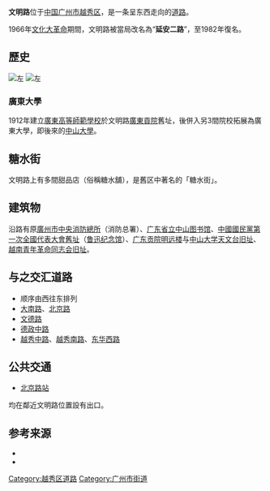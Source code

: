 {{Infobox Guangzhou Road
|中文道路名称=文 明 路
|道路名称拼音=Wenming Lu
|图片=file:文明路越秀南路路口.JPG
|图片说明=
|道路属性=城市支路
|道路总长度= 0.925
|道路宽度= 16
|车速限制=
|行车线数量=双向4[[车道|车道]]
|所在地区={{CHN}}[[广州市|广州市]][[越秀区|越秀区]]
|起点=西起[[北京路_(越秀区)|北京路]]
|终点=东至[[越秀路_(广州)|越秀中路]]、<br />越秀南路交汇处
|道路命名日期= 
|命名缘由= 位于[[清代|清代]][[文明门|文明门]]旁
|道路旧名= 1967年改名'''延安二路'''，<br />1981年复现名
|道路动工日期= 原为清代[[广州城|广州城]]南边[[城墙|城墙]]，<br />1922年拆城墙建路
|通车日期=
|路段主要建筑= [[永汉电影院|永汉电影院]]、[[名盛广场|名盛广场]]、<br />[[广州市工人文化宫|广州市工人文化宫]]、<br />[[中共廣東區委軍委舊址|中共廣東區委軍委舊址]]、<br />[[广东省立中山图书馆|广东省立中山图书馆]]、[[鲁迅纪念馆_(广州)|鲁迅纪念馆]]
}}
'''文明路'''位于[[中华人民共和国|中国]][[广州市|广州市]][[越秀区|越秀区]]，是一条呈东西走向的[[道路|道路]]。

1966年[[文化大革命|文化大革命]]期間，文明路被當局改名為“'''延安二路'''”，至1982年復名。

== 歷史 ==
[[File:Canton_National_Sun_Yat-sen_University.jpg|左]]
[[File:文明路中山大學校門.jpg|左]]
=== 廣東大學 ===
{{seealso|中山大学#建筑}}
1912年建立[[廣東高等師範學校|廣東高等師範學校]]於文明路[[广东贡院|廣東貢院]]舊址，後併入另3間院校拓展為廣東大學，即後來的[[中山大学|中山大學]]。

== 糖水街 ==
文明路上有多間甜品店（俗稱糖水舖），是舊区中著名的「糖水街」。

== 建筑物 ==
沿路有原[[广州市消防局旧址|廣州市中央消防總所]]（消防总署）、[[广东省立中山图书馆|广东省立中山图书馆]]、[[中國國民黨第一次全國代表大會舊址|中國國民黨第一次全國代表大會舊址]]（[[鲁迅纪念馆|鲁迅纪念馆]]）、[[明远楼_(广东)|广东贡院明远楼]]与[[中山大学天文台旧址|中山大学天文台旧址]]、[[越南青年革命同志会旧址|越南青年革命同志会旧址]]。

==与之交汇道路==
*顺序由西往东排列
*[[大南路|大南路]]、[[北京路_(越秀区)|北京路]]
*[[文德路|文德路]]
*[[德政路|德政中路]]
*[[越秀路_(广州)|越秀中路]]、[[越秀南路|越秀南路]]、[[东华西路|东华西路]]

==公共交通==
*{{廣州地鐵路線鏈接|6|SL}}[[北京路站_(廣州)|北京路站]]
均在鄰近文明路位置設有出口。

== 参考来源 ==
*{{cite web| url =http://news.dayoo.com/guangzhou/201006/25/73437_13111005.htm| title =《广州文明路"糖水一条街" 夏日叹清凉》| publisher =大洋网| author =邝凝丹| accessdate =2010-07-27| deadurl =yes| archiveurl =https://web.archive.org/web/20160304073415/http://news.dayoo.com/guangzhou/201006/25/73437_13111005.htm| archivedate =2016-03-04}}
*{{cite web | url = http://news.xinhuanet.com/travel/2008-03/20/content_7827676.htm | title = 鲁迅纪念馆 | publisher = 新华网 | accessdate = 2010-07-27 | archive-date = 2008-10-12 | archive-url = https://web.archive.org/web/20081012134824/http://news.xinhuanet.com/travel/2008-03/20/content_7827676.htm | dead-url = no }}

[[Category:越秀区道路|Category:越秀区道路]]

[[Category:广州市街道|Category:广州市街道]]
